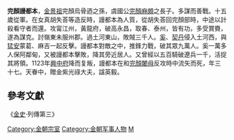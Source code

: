 '''完顏謾都本'''{{BD|1087年||1123年|catIdx=W}}，[[金景祖|金景祖]]完顏烏骨迺之孫，虞國公[[完顏麻頗|完顏麻頗]]之長子。多謀而善戰。十五歲從軍。在女真胡失荅等造反時，謾都本為人質，從胡失荅回完顏部時，中途以計殺看守者而還。攻甯江州，黃龍府，破高永昌，取春、泰州，皆有功，多受賞賚，遂為謀克。討嶺東未服州郡。過土河東山，敗賊三千人。[[奚|奚]]、[[契丹|契丹]]侵入土河西，與[[猛安|猛安]]蒙葛、麻吉一起反擊。謾都本對敵之中，推鋒力戰，破其眾九萬人。奚一萬多人保阿鄰甸，又被謾都本擊敗，降其旁近居人。又曾經以五百騎破遼兵一千，活捉其將領。1123年[[興中府|興中府]]降而复叛，謾都本在和[[完顏闍母|完顏闍母]]反攻時中流矢而死，年三十七。天眷中，贈金紫光祿大夫，諡英毅。

==參考文獻==
《[[金史|金史]]·列傳第三》

{{宋朝人物小作品}}
{{金朝人物小作品}}
[[Category:金朝宗室|Category:金朝宗室]]
[[Category:金朝军事人物|Category:金朝军事人物]]
[[Category:完顏氏|M]]